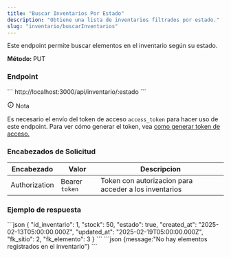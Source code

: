 ```yaml
---
title: "Buscar Inventarios Por Estado"
description: "Obtiene una lista de inventarios filtrados por estado."
slug: "inventario/buscarInventarios"
---
```



Este endpoint permite buscar elementos en el inventario según su estado.

<p> 
<strong>Método: </strong><span class="sl-badge note small astro-avdet4wd">PUT</span>
</p>

<h3>Endpoint</h3>

<Tabs>
  <TabItem label="Endpoint">
  ```
  http://localhost:3000/api/inventario/:estado
  ```
  </TabItem>
</Tabs>

<aside aria-label="Nota" class="starlight-aside starlight-aside--note"> <p class="starlight-aside__title" aria-hidden="true"> <svg aria-hidden="true" class="starlight-aside__icon astro-c6vsoqas" width="16" height="16" viewBox="0 0 24 24" fill="currentColor" style="--sl-icon-size: 1em;"><path d="M12 11a1 1 0 0 0-1 1v4a1 1 0 0 0 2 0v-4a1 1 0 0 0-1-1Zm.38-3.92a1 1 0 0 0-.76 0 1 1 0 0 0-.33.21 1.15 1.15 0 0 0-.21.33 1 1 0 0 0 .21 1.09c.097.088.209.16.33.21A1 1 0 0 0 13 8a1.05 1.05 0 0 0-.29-.71 1 1 0 0 0-.33-.21ZM12 2a10 10 0 1 0 0 20 10 10 0 0 0 0-20Zm0 18a8 8 0 1 1 0-16.001A8 8 0 0 1 12 20Z"></path></svg> Nota </p> 
Es necesario el envío del token de acceso <code>access_token</code> para hacer uso de este endpoint. Para ver cómo generar el token, vea <a href="/usuarios/login">como generar token de acceso.</a></aside>

<h3>Encabezados de Solicitud</h3>

| Encabezado | Valor | Descripcion
|----------|-------| -------
| Authorization |  Bearer `token` | Token con autorizacion para acceder a los inventarios


<h3>Ejemplo de respuesta</h3>

<Tabs>
  <TabItem label="Status 200">
  ```json
 {
    "id_inventario": 1,
    "stock": 50,
    "estado": true,
    "created_at": "2025-02-13T05:00:00.000Z",
    "updated_at": "2025-02-19T05:00:00.000Z",
    "fk_sitio": 2,
    "fk_elemento": 3
  }
```
  </TabItem>

  <TabItem label="Status 404">
  ```json
  {message:"No hay elementos registrados en el inventario"}
  ```
  </TabItem>

</Tabs>